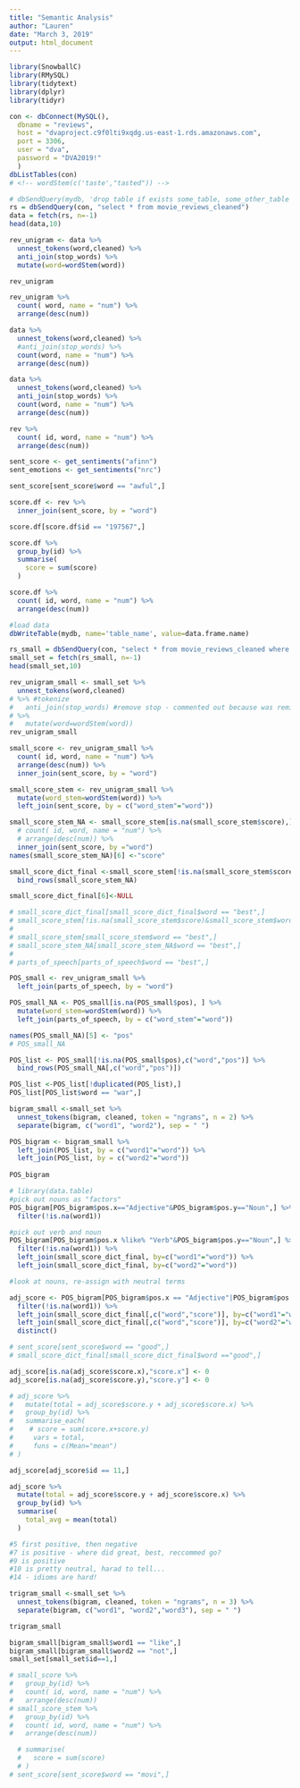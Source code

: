 ---
title: "Semantic Analysis"
author: "Lauren"
date: "March 3, 2019"
output: html_document
---

```{r setup, include=FALSE}
library(SnowballC)
library(RMySQL)
library(tidytext)
library(dplyr)
library(tidyr)
```

```{r}
con <- dbConnect(MySQL(),
  dbname = "reviews",
  host = "dvaproject.c9f0lti9xqdg.us-east-1.rds.amazonaws.com",
  port = 3306,
  user = "dva",
  password = "DVA2019!"
  )
dbListTables(con)
# <!-- wordStem(c('taste',"tasted")) -->
```
```{r}
# dbSendQuery(mydb, 'drop table if exists some_table, some_other_table')
rs = dbSendQuery(con, "select * from movie_reviews_cleaned")
data = fetch(rs, n=-1)
head(data,10)
```
```{r}

rev_unigram <- data %>% 
  unnest_tokens(word,cleaned) %>%
  anti_join(stop_words) %>%
  mutate(word=wordStem(word))

rev_unigram
```
```{r}
rev_unigram %>%
  count( word, name = "num") %>%
  arrange(desc(num))

```

```{r}
data %>%
  unnest_tokens(word,cleaned) %>%
  #anti_join(stop_words) %>%
  count(word, name = "num") %>%
  arrange(desc(num))

```
```{r}
data %>%
  unnest_tokens(word,cleaned) %>%
  anti_join(stop_words) %>%
  count(word, name = "num") %>%
  arrange(desc(num))

```

```{r}
rev %>%
  count( id, word, name = "num") %>%
  arrange(desc(num))

```

```{r}
sent_score <- get_sentiments("afinn")
sent_emotions <- get_sentiments("nrc")

sent_score[sent_score$word == "awful",]
```

```{r SentimentScoreJoin}
score.df <- rev %>% 
  inner_join(sent_score, by = "word")

score.df[score.df$id == "197567",]
```
```{r calculateJoins}
score.df %>%
  group_by(id) %>%
  summarise(
    score = sum(score)
  )
```

```{r}
score.df %>%
  count( id, word, name = "num") %>%
  arrange(desc(num))

```


```{r}
#load data
dbWriteTable(mydb, name='table_name', value=data.frame.name)
```


```{r}
rs_small = dbSendQuery(con, "select * from movie_reviews_cleaned where id in (10,11,12,13,14,15,16,17,18,19,20)")
small_set = fetch(rs_small, n=-1)
head(small_set,10)
```


```{r prepare small dataset}
rev_unigram_small <- small_set %>% 
  unnest_tokens(word,cleaned)
# %>% #tokenize
#   anti_join(stop_words) #remove stop - commented out because was remioving words like "good"
# %>%
#   mutate(word=wordStem(word))
rev_unigram_small
```

```{r associate words with score}
small_score <- rev_unigram_small %>%
  count( id, word, name = "num") %>%
  arrange(desc(num)) %>%
  inner_join(sent_score, by = "word")

small_score_stem <- rev_unigram_small %>%
  mutate(word_stem=wordStem(word)) %>%
  left_join(sent_score, by = c("word_stem"="word"))

small_score_stem_NA <- small_score_stem[is.na(small_score_stem$score),]%>%
  # count( id, word, name = "num") %>%
  # arrange(desc(num)) %>%
  inner_join(sent_score, by ="word")
names(small_score_stem_NA)[6] <-"score"

small_score_dict_final <-small_score_stem[!is.na(small_score_stem$score),] %>% 
  bind_rows(small_score_stem_NA)

small_score_dict_final[6]<-NULL

# small_score_dict_final[small_score_dict_final$word == "best",]
# small_score_stem[!is.na(small_score_stem$score)&small_score_stem$word == "best",]
# 
# small_score_stem[small_score_stem$word == "best",]
# small_score_stem_NA[small_score_stem_NA$word == "best",]
# 
# parts_of_speech[parts_of_speech$word == "best",]

```
```{r POS tagger}

POS_small <- rev_unigram_small %>% 
  left_join(parts_of_speech, by = "word")

POS_small_NA <- POS_small[is.na(POS_small$pos), ] %>%
  mutate(word_stem=wordStem(word)) %>%
  left_join(parts_of_speech, by = c("word_stem"="word"))

names(POS_small_NA)[5] <- "pos"
# POS_small_NA

POS_list <- POS_small[!is.na(POS_small$pos),c("word","pos")] %>%
  bind_rows(POS_small_NA[,c("word","pos")])

POS_list <-POS_list[!duplicated(POS_list),]
POS_list[POS_list$word == "war",]
```


```{r ngram analysis}

bigram_small <-small_set %>%
  unnest_tokens(bigram, cleaned, token = "ngrams", n = 2) %>%
  separate(bigram, c("word1", "word2"), sep = " ")

POS_bigram <- bigram_small %>% 
  left_join(POS_list, by = c("word1"="word")) %>%
  left_join(POS_list, by = c("word2"="word"))
  
POS_bigram
```
```{r bigram creation}

# library(data.table)
#pick out nouns as "factors"
POS_bigram[POS_bigram$pos.x=="Adjective"&POS_bigram$pos.y=="Noun",] %>%
  filter(!is.na(word1))

#pick out verb and noun
POS_bigram[POS_bigram$pos.x %like% "Verb"&POS_bigram$pos.y=="Noun",] %>%
  filter(!is.na(word1)) %>%
  left_join(small_score_dict_final, by=c("word1"="word")) %>%
  left_join(small_score_dict_final, by=c("word2"="word"))

```
```{r}
#look at nouns, re-assign with neutral terms


```

```{r scoring}
adj_score <- POS_bigram[POS_bigram$pos.x == "Adjective"|POS_bigram$pos.x == "Adverb",c("index", "id", "word1","word2")] %>%
  filter(!is.na(word1)) %>%
  left_join(small_score_dict_final[,c("word","score")], by=c("word1"="word")) %>%
  left_join(small_score_dict_final[,c("word","score")], by=c("word2"="word")) %>%
  distinct()

# sent_score[sent_score$word == "good",]
# small_score_dict_final[small_score_dict_final$word =="good",]

adj_score[is.na(adj_score$score.x),"score.x"] <- 0
adj_score[is.na(adj_score$score.y),"score.y"] <- 0

# adj_score %>% 
#   mutate(total = adj_score$score.y + adj_score$score.x) %>%
#   group_by(id) %>%
#   summarise_each(
#    # score = sum(score.x+score.y)
#     vars = total,
#     funs = c(Mean="mean")
# )

adj_score[adj_score$id == 11,]

adj_score %>%
  mutate(total = adj_score$score.y + adj_score$score.x) %>%
  group_by(id) %>%
  summarise(
    total_avg = mean(total)
  )

#5 first positive, then negative
#7 is positive - where did great, best, reccommed go?
#9 is positive
#10 is pretty neutral, harad to tell...
#14 - idioms are hard!

```


```{r}
trigram_small <-small_set %>%
  unnest_tokens(bigram, cleaned, token = "ngrams", n = 3) %>%
  separate(bigram, c("word1", "word2","word3"), sep = " ")

trigram_small
```
```{r}
bigram_small[bigram_small$word1 == "like",]
bigram_small[bigram_small$word2 == "not",]
small_set[small_set$id==1,]
```

```{r}
# small_score %>%
#   group_by(id) %>%
#   count( id, word, name = "num") %>%
#   arrange(desc(num))
# small_score_stem %>%
#   group_by(id) %>%
#   count( id, word, name = "num") %>%
#   arrange(desc(num))

  # summarise(
  #   score = sum(score)
  # )
# sent_score[sent_score$word == "movi",]
```

